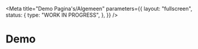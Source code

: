 
<Meta
  title="Demo Pagina's/Algemeen"
  parameters={{
    layout: "fullscreen",
    status: {
      type: "WORK IN PROGRESS",
    },
  }}
/>

# Demo

<Canvas>
  <Story name="Formulier">
    <Formulier />
  </Story>
</Canvas>

<Canvas>
  <Story name="Content">
    <Content />
  </Story>
</Canvas>

<Canvas>
  <Story name="Table">
    <Table />
  </Story>
</Canvas>

<Canvas>
  <Story name="Alerts">
    <Alerts />
  </Story>
</Canvas>
